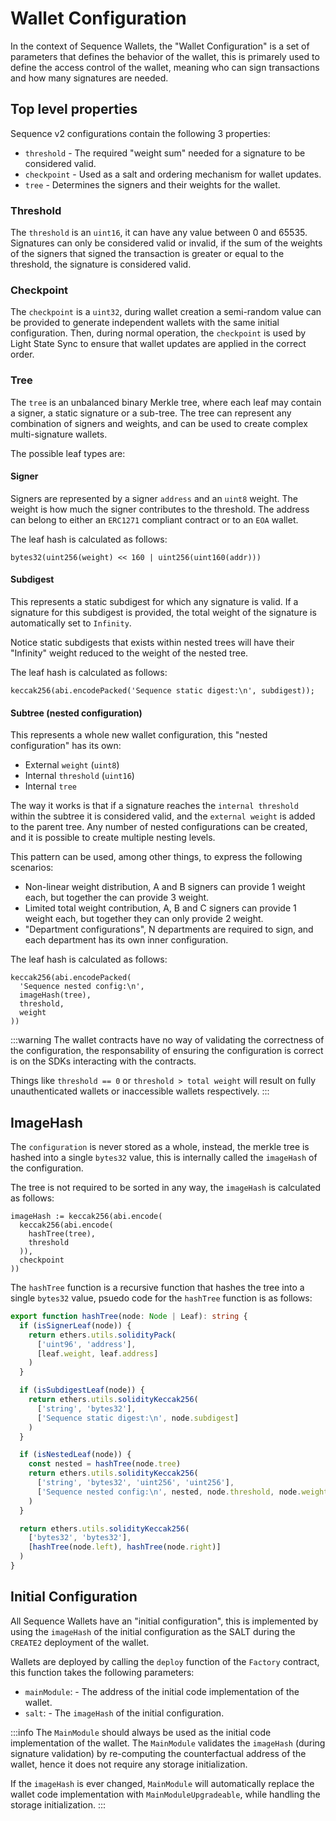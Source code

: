
# Wallet Configuration

In the context of Sequence Wallets, the "Wallet Configuration" is a set of parameters that defines the behavior of the wallet, this is primarely used to define the access control of the wallet, meaning who can sign transactions and how many signatures are needed.

## Top level properties

Sequence v2 configurations contain the following 3 properties:

- `threshold` - The required "weight sum" needed for a signature to be considered valid.
- `checkpoint` - Used as a salt and ordering mechanism for wallet updates.
- `tree` - Determines the signers and their weights for the wallet.

### Threshold

The `threshold` is an `uint16`, it can have any value between 0 and 65535. Signatures can only be considered valid or invalid, if the sum of the weights of the signers that signed the transaction is greater or equal to the threshold, the signature is considered valid.

### Checkpoint

The `checkpoint` is a `uint32`, during wallet creation a semi-random value can be provided to generate independent wallets with the same initial configuration. Then, during normal operation, the `checkpoint` is used by Light State Sync to ensure that wallet updates are applied in the correct order.

### Tree

The `tree` is an unbalanced binary Merkle tree, where each leaf may contain a signer, a static signature or a sub-tree. The tree can represent any combination of signers and weights, and can be used to create complex multi-signature wallets.

The possible leaf types are:

#### Signer

Signers are represented by a signer `address` and an `uint8` weight. The weight is how much the signer contributes to the threshold.
The address can belong to either an `ERC1271` compliant contract or to an `EOA` wallet.

The leaf hash is calculated as follows:

```solidity
bytes32(uint256(weight) << 160 | uint256(uint160(addr)))
```

#### Subdigest

This represents a static subdigest for which any signature is valid. If a signature for this subdigest is provided, the total weight of the signature is automatically set to `Infinity`.

Notice static subdigests that exists within nested trees will have their "Infinity" weight reduced to the weight of the nested tree.

The leaf hash is calculated as follows:

```solidity
keccak256(abi.encodePacked('Sequence static digest:\n', subdigest));
```

#### Subtree (nested configuration)

This represents a whole new wallet configuration, this "nested configuration" has its own:

- External `weight` (`uint8`)
- Internal `threshold` (`uint16`)
- Internal `tree`

The way it works is that if a signature reaches the `internal threshold` within the subtree it is considered valid, and the `external weight` is added to the parent tree. Any number of nested configurations can be created, and it is possible to create multiple nesting levels.

This pattern can be used, among other things, to express the following scenarios:
- Non-linear weight distribution, A and B signers can provide 1 weight each, but together the can provide 3 weight.
- Limited total weight contribution, A, B and C signers can provide 1 weight each, but together they can only provide 2 weight.
- "Department configurations", N departments are required to sign, and each department has its own inner configuration.

The leaf hash is calculated as follows:

```solidity
keccak256(abi.encodePacked(
  'Sequence nested config:\n',
  imageHash(tree),
  threshold,
  weight
))
````

:::warning
The wallet contracts have no way of validating the correctness of the configuration, the responsability of ensuring the configuration is correct is on the SDKs interacting with the contracts.

Things like `threshold == 0` or `threshold > total weight` will result on fully unauthenticated wallets or inaccessible wallets respectively.
:::

## ImageHash

The `configuration` is never stored as a whole, instead, the merkle tree is hashed into a single `bytes32` value, this is internally called the `imageHash` of the configuration.

The tree is not required to be sorted in any way, the `imageHash` is calculated as follows:

```solidity
imageHash := keccak256(abi.encode(
  keccak256(abi.encode(
    hashTree(tree),
    threshold
  )),
  checkpoint
))
```

The `hashTree` function is a recursive function that hashes the tree into a single `bytes32` value, psuedo code for the `hashTree` function is as follows:

```typescript
export function hashTree(node: Node | Leaf): string {
  if (isSignerLeaf(node)) {
    return ethers.utils.solidityPack(
      ['uint96', 'address'],
      [leaf.weight, leaf.address]
    )
  }

  if (isSubdigestLeaf(node)) {
    return ethers.utils.solidityKeccak256(
      ['string', 'bytes32'],
      ['Sequence static digest:\n', node.subdigest]
    )
  }

  if (isNestedLeaf(node)) {
    const nested = hashTree(node.tree)
    return ethers.utils.solidityKeccak256(
      ['string', 'bytes32', 'uint256', 'uint256'],
      ['Sequence nested config:\n', nested, node.threshold, node.weight]
    )
  }

  return ethers.utils.solidityKeccak256(
    ['bytes32', 'bytes32'],
    [hashTree(node.left), hashTree(node.right)]
  )
}
```

## Initial Configuration

All Sequence Wallets have an "initial configuration", this is implemented by using the `imageHash` of the initial configuration as the SALT during the `CREATE2` deployment of the wallet.

Wallets are deployed by calling the `deploy` function of the `Factory` contract, this function takes the following parameters:
- `mainModule`: - The address of the initial code implementation of the wallet.
- `salt`: - The `imageHash` of the initial configuration.

:::info
The `MainModule` should always be used as the initial code implementation of the wallet. The `MainModule` validates the `imageHash` (during signature validation) by re-computing the counterfactual address of the wallet, hence it does not require any storage initialization.

If the `imageHash` is ever changed, `MainModule` will automatically replace the wallet code implementation with `MainModuleUpgradeable`, while handling the storage initialization.
:::
